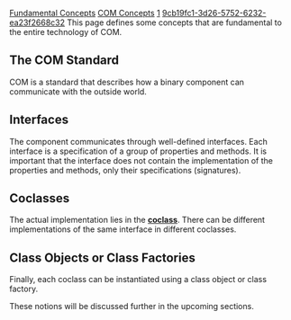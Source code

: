 [[Property:title|Fundamental Concepts]]
[[Property:link_title|COM Concepts]]
[[Property:weight|1]]
[[Property:uuid|9cb19fc1-3d26-5752-6232-ea23f2668c32]]
This page defines some concepts that are fundamental to the entire technology of COM.
<!--break-->
==The COM Standard==
COM is a standard that describes how a binary component can communicate with the outside world.

==Interfaces==
The component communicates through well-defined interfaces. Each interface is a specification of a group of properties and methods. It is important that the interface does not contain the implementation of the properties and methods, only their specifications (signatures).

==Coclasses==
The actual implementation lies in the [[Coclass|'''coclass''']]. There can be different implementations of the same interface in different coclasses.

==Class Objects or Class Factories==
Finally, each coclass can be instantiated using a class object or class factory.


These notions will be discussed further in the upcoming sections.

{{seealso|<br/>
[[EiffelCOM Library| EiffelCOM library]]  <br/>
[[EiffelCOM: Introduction|Introduction]]  <br/>
[[COM Interfaces|COM Interfaces]]  <br/>
[[Coclass|Coclasses]]  <br/>
[[The Component Location| Component Location]]  <br/>
[[Access Type|Access Type]]  <br/>
[[Deeper into COM|Deeper into COM]]  }}

